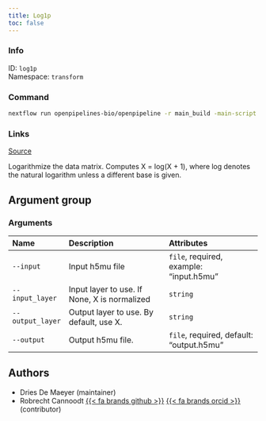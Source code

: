 ```yaml
---
title: Log1p
toc: false
---
```


::: {.column-margin}

### Info

ID: `log1p`  
Namespace: `transform`

### Command

```bash
nextflow run openpipelines-bio/openpipeline -r main_build -main-script target/nextflow/transform/log1p/main.nf --help
```

### Links
[Source](https://github.com/openpipelines-bio/openpipeline/blob/main/src/transform/log1p){.btn-action .btn-sm .btn-info .btn role="button"}
:::

Logarithmize the data matrix. Computes X = log(X + 1), where log denotes the natural logarithm unless a different base is given.


## Argument group

### Arguments



|Name             |Description                                  |Attributes                               |
|:----------------|:--------------------------------------------|:----------------------------------------|
|`--input`        |Input h5mu file                              |`file`, required, example: "input.h5mu"  |
|`--input_layer`  |Input layer to use. If None, X is normalized |`string`                                 |
|`--output_layer` |Output layer to use. By default, use X.      |`string`                                 |
|`--output`       |Output h5mu file.                            |`file`, required, default: "output.h5mu" |

## Authors

 * Dries De Maeyer  (maintainer)
 * Robrecht Cannoodt [{{< fa brands github >}}](https://github.com/rcannood) [{{< fa brands orcid >}}](https://orcid.org/0000-0003-3641-729X) (contributor)

